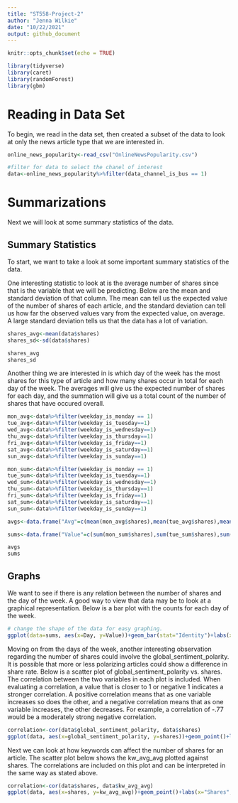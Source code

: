 ```yaml
---
title: "ST558-Project-2"
author: "Jenna Wilkie"
date: "10/22/2021"
output: github_document
---
```


```r
knitr::opts_chunk$set(echo = TRUE)
```


```r
library(tidyverse)
library(caret)
library(randomForest)
library(gbm)
```

# Reading in Data Set 

To begin, we read in the data set, then created a subset of the data to look at only the news article type that we are interested in.  


```r
online_news_popularity<-read_csv("OnlineNewsPopularity.csv")

#filter for data to select the chanel of interest
data<-online_news_popularity%>%filter(data_channel_is_bus == 1)
```


# Summarizations

Next we will look at some summary statistics of the data.

## Summary Statistics

To start, we want to take a look at some important summary statistics of the data.  


One interesting statistic to look at is the average number of shares since that is the variable that we will be predicting.  Below are the mean and standard deviation of that column.  The mean can tell us the expected value of the number of shares of each article, and the standard deviation can tell us how far the observed values vary from the expected value, on average.  A large standard deviation tells us that the data has a lot of variation.  

```r
shares_avg<-mean(data$shares)
shares_sd<-sd(data$shares)

shares_avg
shares_sd
```

Another thing we are interested in is which day of the week has the most shares for this type of article and how many shares occur in total for each day of the week. The averages will give us the expected number of shares for each day, and the summation will give us a total count of the number of shares that have occured overall.  


```r
mon_avg<-data%>%filter(weekday_is_monday == 1)
tue_avg<-data%>%filter(weekday_is_tuesday==1)
wed_avg<-data%>%filter(weekday_is_wednesday==1)
thu_avg<-data%>%filter(weekday_is_thursday==1)
fri_avg<-data%>%filter(weekday_is_friday==1)
sat_avg<-data%>%filter(weekday_is_saturday==1)
sun_avg<-data%>%filter(weekday_is_sunday==1)

mon_sum<-data%>%filter(weekday_is_monday == 1)
tue_sum<-data%>%filter(weekday_is_tuesday==1)
wed_sum<-data%>%filter(weekday_is_wednesday==1)
thu_sum<-data%>%filter(weekday_is_thursday==1)
fri_sum<-data%>%filter(weekday_is_friday==1)
sat_sum<-data%>%filter(weekday_is_saturday==1)
sun_sum<-data%>%filter(weekday_is_sunday==1)

avgs<-data.frame("Avg"=c(mean(mon_avg$shares),mean(tue_avg$shares),mean(wed_avg$shares),mean(thu_avg$shares),mean(fri_avg$shares),mean(sat_avg$shares),mean(sun_avg$shares)), "Day"=c("Mon", "Tues", "Wed", "Thur", "Fri", "Sat", "Sun"))

sums<-data.frame("Value"=c(sum(mon_sum$shares),sum(tue_sum$shares),sum(wed_sum$shares),sum(thu_sum$shares),sum(fri_sum$shares),sum(sat_sum$shares),sum(sun_sum$shares)), "Day"=c("Mon", "Tues", "Wed", "Thur", "Fri", "Sat", "Sun"))

avgs
sums
```





## Graphs

We want to see if there is any relation between the number of shares and the day of the week.  A good way to view that data may be to look at a graphical representation.  Below is a bar plot with the counts for each day of the week.  

```r
# change the shape of the data for easy graphing.  
ggplot(data=sums, aes(x=Day, y=Value))+geom_bar(stat="Identity")+labs(x="Day of the Week", y="Number of Shares", title="Article Day of Week")+scale_x_discrete(labels=c("Monday", "Tuesday", "Wednesday","Thursday", "Friday", "Saturday","Sunday"))
```

Moving on from the days of the week, another interesting observation regarding the number of shares could involve the global_sentiment_polarity.  It is possible that more or less polarizing articles could show a difference in share rate. Below is a scatter plot of global_sentiment_polarity vs. shares. The correlation between the two variables in each plot is included.  When evaluating a correlation, a value that is closer to 1 or negative 1 indicates a stronger correlation.  A positive correlation means that as one variable increases so does the other, and a negative correlation means that as one variable increases, the other decreases.  For example, a correlation of -.77 would be a moderately strong negative correlation.  

```r
correlation<-cor(data$global_sentiment_polarity, data$shares)
ggplot(data, aes(x=global_sentiment_polarity, y=shares))+geom_point()+labs(x="Global Sentiment Polarity", y="Shares" ,title="Global Polarity vs. Shares")+geom_text(x=0.5, y=6e+05, size=4 ,label=paste0("Correlation=",round(correlation,2)))
```

Next we can look at how keywords can affect the number of shares for an article.  The scatter plot below shows the kw_avg_avg plotted against shares.  The correlations are included on this plot and can be interpreted in the same way as stated above.  

```r
correlation<-cor(data$shares, data$kw_avg_avg)
ggplot(data, aes(x=shares, y=kw_avg_avg))+geom_point()+labs(x="Shares", y="Key Word Average" ,title="Key Word Average vs. Shares")+geom_text(x=6e+05, y=40000, size=3 ,label=paste0("Correlation=",round(correlation,2)))
```